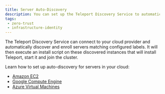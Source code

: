 ```yaml
---
title: Server Auto-Discovery
description: You can set up the Teleport Discovery Service to automatically enroll servers in your infrastructure.
tags:
 - zero-trust
 - infrastructure-identity
---
```


The Teleport Discovery Service can connect to your cloud provider and
automatically discover and enroll servers matching configured labels. It will
then execute an install script on these discovered instances that will install
Teleport, start it and join the cluster. 

Learn how to set up auto-discovery for servers in your cloud:

- [Amazon EC2](ec2-discovery/ec2-discovery.mdx)
- [Google Compute Engine](gcp-discovery.mdx)
- [Azure Virtual Machines](azure-discovery.mdx)
